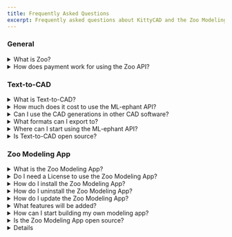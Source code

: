 ```yaml
---
title: Frequently Asked Questions
excerpt: Frequently asked questions about KittyCAD and the Zoo Modeling App (ZMA).
---
```


### General

<details>
  <summary>What is Zoo?</summary>

    Zoo is an infrastructure company that is building a platform for the future of design and manufacturing. Check out our current products: [Text-to-CAD](https://zoo.dev/text-to-cad), the [Zoo Modeling App](https://zoo.dev/modeling-app), and the [CAD Diff Viewer](https://zoo.dev/diff-viewer).

</details>

<details>
  <summary>How does payment work for using the Zoo API?</summary>

    Our APIs and tools have pay-as-you-go pricing. You get 40 free minutes of API access per month, followed by a cost of $0.50 per minute for additional usage. When you make a POST api call, you are paying for the server time it took to complete that request. You can find more information on our pricing [here](https://zoo.dev/pricing).

</details>

### Text-to-CAD

<details>
  <summary>What is Text-to-CAD?</summary>

    [Text-to-CAD](https://text-to-cad.zoo.dev/dashboard) is a powerful tool that allows you to convert text-based descriptions of 3D objects into CAD models. This API is built on top of the [ML-ephant API](https://zoo.dev/machine-learning-api)
</details>

<details>
  <summary>How much does it cost to use the ML-ephant API?</summary>

    The ML-ephant API follows the same pricing model as any other API. You get 40 free minutes of API access per month, followed by a cost of $0.50 per minute for additional usage. When you make a POST API call, you are paying for the server time it took to complete that request. You can find more information on our pricing [here](https://zoo.dev/pricing).

</details>

<details>
  <summary>Can I use the CAD generations in other CAD software?</summary>

    If you are used to working with traditional CAD software, you can use the CAD models generated by the Text-to-CAD API in your software. Once your CAD generation is done, you can export a STEP file (or whichever format works best for you) to import into any CAD software you are comfortable with.

</details>

<details>
  <summary>What formats can I export to?</summary>

    Currently, we support exporting to STEP, STL, OBJ, GLTF, GLB, FBX, and PLY.

</details>

<details>
  <summary>Where can I start using the ML-ephant API?</summary>

    Our AI API can be found [here in our documentation](https://zoo.dev/docs/developer-tools/api/ai?lang=python). If you would like assistance getting started, we also created a [tutorial to create your own Text-to-CAD API call](https://zoo.dev/docs/tutorials/text-to-cad).

</details>

<details>
  <summary>Is Text-to-CAD open source?</summary>

    Our Text-to-CAD UI is open source and can be found [here](https://github.com/KittyCAD/text-to-cad-ui). The underlying machine learning model is not open source.

</details>

### Zoo Modeling App

<details>
    <summary>What is the Zoo Modeling App?</summary>

    The Zoo Modeling App (ZMA) is an open-source CAD modeling software that blends the power of code-CAD applications with traditional CAD software workstlyles. ZMA is built on top of the [KittyCAD Geometry Engine](https://zoo.dev/geometry-engine).

</details>

<details>
  <summary>Do I need a License to use the Zoo Modeling App? </summary>

    No, you do not need a license like traditional CAD software. To use the Zoo Modeling App, simply visit our [download page](https://zoo.dev/modeling-app/download) and download the appropriate application for your OS. Start modeling right now.

</details>

<details>
    <summary>How do I install the Zoo Modeling App?</summary>
    
    To install the Zoo Modeling App, visit our [download page](https://zoo.dev/modeling-app/download) and download the appropriate application for your OS. Once downloaded, click on the download file and install the application.

</details>

<details>
    <summary>How do I uninstall the Zoo Modeling App?</summary>
    
    To uninstall the Modeling App, simply delete the application from your computer. If you are on Windows, you can uninstall the application from the Control Panel.

</details>

<details>
    <summary>How do I update the Zoo Modeling App?</summary>
    
    If you already have the Modeling App downloaded on your computer, you should be prompted the next time you open the application to update to the newest version. If you do not get prompted, visit the [download page](https://zoo.dev/modeling-app/download) and download the newest version of the Zoo Modeling App. This will overwrite the old version.

</details>

<details>
    <summary>What features will be added?</summary>
    
    You can find our roadmap [here](https://github.com/KittyCAD/modeling-app/issues/729). These are the necessary features to achieve v1.0.0.

</details>

<details>
    <summary>How can I start building my own modeling app?</summary>
    
    You can start using our design API at any time. We have created a [starter tutorial](https://zoo.dev/docs/tutorials/websocket-tutorial).

</details>

<details>
    <summary>Is the Zoo Modeling App open source?</summary>
    
    Yes, the Zoo Modeling App is open source and can be found [here](https://github.com/KittyCAD/modeling-app).

</details>

<details>

    <summary>Is the KittyCAD Geometry Engine open source?</summary>

    The geometry engine is not open source. However, you can use the API to create your own modeling app. You can find the API docs [here](https://zoo.dev/docs/developer-tools/api/modeling).

</details>
